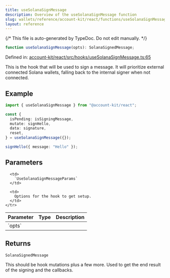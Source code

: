 ```yaml
---
title: useSolanaSignMessage
description: Overview of the useSolanaSignMessage function
slug: wallets/reference/account-kit/react/functions/useSolanaSignMessage
layout: reference
---
```


{/* This file is auto-generated by TypeDoc. Do not edit manually. */}

```ts
function useSolanaSignMessage(opts): SolanaSignedMessage;
```

Defined in: [account-kit/react/src/hooks/useSolanaSignMessage.ts:65](https://github.com/alchemyplatform/aa-sdk/blob/153785ddc87beb160382c2bae7dbafa4a66ade9a/account-kit/react/src/hooks/useSolanaSignMessage.ts#L65)

This is the hook that will be used to sign a message. It will prioritize external
connected Solana wallets, falling back to the internal signer when not connected.

## Example

```ts twoslash
import { useSolanaSignMessage } from "@account-kit/react";

const {
  isPending: isSigningMessage,
  mutate: signHello,
  data: signature,
  reset,
} = useSolanaSignMessage({});

signHello({ message: "Hello" });
```

## Parameters

<table>
  <thead>
    <tr>
      <th align="left">Parameter</th>
      <th align="left">Type</th>
      <th align="left">Description</th>
    </tr>
  </thead>

  <tbody>
    <tr>
      <td>
        `opts`
      </td>

      <td>
        `UseSolanaSignMessageParams`
      </td>

      <td>
        Options for the hook to get setup.
      </td>
    </tr>

  </tbody>
</table>

## Returns

`SolanaSignedMessage`

This should be hook mutations plus a few more. Used to get the end result of the signing and the callbacks.
